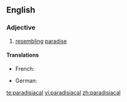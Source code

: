==English==

===Adjective===
{{en-adj}}

# [[resembling]] [[paradise]]

====Translations====
{{trans-top|resembling paradise}}
* French: {{t+|fr|paradisiaque}}
{{trans-mid}}
* German: {{t-|de|paradiesisch}}
{{trans-bottom}}

{{anagrams:en/aaaacdiilprs}}

[[te:paradisiacal]]
[[vi:paradisiacal]]
[[zh:paradisiacal]]